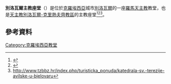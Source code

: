 '''別洛瓦爾主教座堂'''（{{lang-hr|Katedrala sv. Terezije Avilske u Bjelovaru}}）是位於[[克羅埃西亞|克羅埃西亞]]城市[[別洛瓦爾|別洛瓦爾]]的一座[[羅馬天主教|羅馬天主教]]教堂，也是[[天主教別洛瓦爾-克里熱夫齊教區|天主教別洛瓦爾-克里熱夫齊教區]]的主教座堂<ref>{{Cite web |url=http://www.glas-koncila.hr/index.php?option=com_content&view=article&id=62&Itemid=56 |title=存档副本 |accessdate=2015-10-05 |archive-date=2015-09-24 |archive-url=https://web.archive.org/web/20150924022426/http://www.glas-koncila.hr/index.php?option=com_content&view=article&id=62&Itemid=56 |dead-url=no }}</ref><ref>{{cite web |url=http://www.biskupija-bk.hr/index.php/bk-biskupija/katedrala |title=存档副本 |accessdate=2015-08-10 |deadurl=yes |archiveurl=https://web.archive.org/web/20150427132546/http://www.biskupija-bk.hr/index.php/bk-biskupija/katedrala |archivedate=2015-04-27 }}</ref><ref>http://www.tzbbz.hr/index.php/turisticka_ponuda/katedrala-sv.-terezije-avilske-u-bjelovaru</ref>。
==參考資料==
{{reflist}}
{{coord|45.8981|N|16.8433|E|source:wikidata|display=title}}
[[Category:克羅埃西亞教堂|Category:克羅埃西亞教堂]]